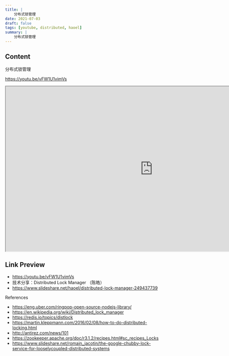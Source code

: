```yaml
---
title: |
    分布式锁管理
date: 2021-07-03
draft: false
tags: [youtube, distributed, haoel]
summary: |
    分布式锁管理
---
```


## Content

分布式锁管理

https://youtu.be/vFW1U1vimVs


<iframe
    width="960"
    height="540"
    src="https://www.youtube.com/embed/vFW1U1vimVs"
    title="技术分享：Distributed Lock Manager （陈皓）"
    allow="accelerometer; autoplay; clipboard-write; encrypted-media; gyroscope; picture-in-picture; web-share"
    allowFullscreen
    >
</iframe>

## Link Preview

- https://youtu.be/vFW1U1vimVs
- 技术分享：Distributed Lock Manager （陈皓）
- https://www.slideshare.net/haoel/distributed-lock-manager-249437739

References
- https://eng.uber.com/ringpop-open-source-nodejs-library/ 
- https://en.wikipedia.org/wiki/Distributed_lock_manager
- https://redis.io/topics/distlock
- https://martin.kleppmann.com/2016/02/08/how-to-do-distributed-locking.html
- http://antirez.com/news/101
- https://zookeeper.apache.org/doc/r3.1.2/recipes.html#sc_recipes_Locks
- https://www.slideshare.net/romain_jacotin/the-google-chubby-lock-service-for-looselycoupled-distributed-systems

